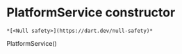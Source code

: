 # PlatformService constructor

    *[<Null safety>](https://dart.dev/null-safety)*

PlatformService()
